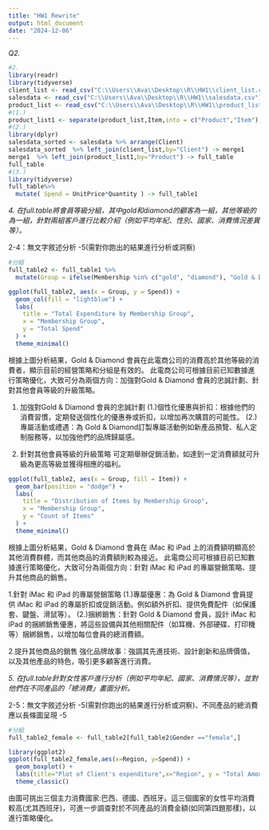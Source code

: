 ---
title: "HW1 Rewrite"
output: html_document
date: "2024-12-06"
---
*Q2.*
```{r}
#2.
library(readr)
library(tidyverse)
client_list <- read_csv("C:\\Users\\Ava\\Desktop\\R\\HW1\\client_list.csv")
salesdata <- read_csv("C:\\Users\\Ava\\Desktop\\R\\HW1\\salesdata.csv")
product_list <- read_csv("C:\\Users\\Ava\\Desktop\\R\\HW1\\product_list.csv")
#(1.)
product_list1 <- separate(product_list,Item,into = c("Product","Item"),sep = "_",,convert=TRUE)
#(2.)
library(dplyr)
salesdata_sorted <- salesdata %>% arrange(Client)
salesdata_sorted  %>% left_join(client_list,by="Client") -> merge1
merge1  %>% left_join(product_list1,by="Product") -> full_table
full_table
#(3.)
library(tidyverse)
full_table%>%
  mutate( Spend = UnitPrice*Quantity ) -> full_table1
```
*4. 在full.table將會員等級分組，其中gold和diamond的顧客為一組，其他等級的為一組，針對兩組客戶進行比較介紹（例如平均年紀、性別、國家、消費情況差異等）。*

2-4：無文字敘述分析 -5(需對你跑出的結果進行分析或洞察)

```{r}
#分組
full_table2 <- full_table1 %>%
  mutate(Group = ifelse(Membership %in% c("gold", "diamond"), "Gold & Diamond", "Other"))
```

```{r}
ggplot(full_table2, aes(x = Group, y = Spend)) +
  geom_col(fill = "lightblue") +
  labs(
    title = "Total Expenditure by Membership Group", 
    x = "Membership Group", 
    y = "Total Spend"
  ) +
  theme_minimal()
```
根據上圖分析結果，Gold & Diamond 會員在此電商公司的消費高於其他等級的消費者，顯示目前的經營策略和分組是有效的。
此電商公司可根據目前已知數據進行策略優化，大致可分為兩個方向：加強對Gold & Diamond 會員的忠誠計劃、針對其他會員等級的升級策略。

1. 加強對Gold & Diamond 會員的忠誠計劃
(1.)個性化優惠與折扣：根據他們的消費習慣，定期發送個性化的優惠券或折扣，以增加再次購買的可能性。
(2.)專屬活動或禮遇：為 Gold & Diamond訂製專屬活動例如新產品預覽、私人定制服務等，以加強他們的品牌歸屬感。

2. 針對其他會員等級的升級策略
可定期舉辦促銷活動，如達到一定消費額就可升級為更高等級並獲得相應的福利。


```{r}
ggplot(full_table2, aes(x = Group, fill = Item)) +
  geom_bar(position = "dodge") +
  labs(
    title = "Distribution of Items by Membership Group", 
    x = "Membership Group", 
    y = "Count of Items"
  ) +
  theme_minimal()
```
根據上圖分析結果，Gold & Diamond 會員在 iMac 和 iPad 上的消費額明顯高於其他消費群體，而其他商品的消費額則較為接近。
此電商公司可根據目前已知數據進行策略優化，大致可分為兩個方向：針對 iMac 和 iPad 的專屬營銷策略、提升其他商品的銷售。

1.針對 iMac 和 iPad 的專屬營銷策略
(1.)專屬優惠：為 Gold & Diamond 會員提供 iMac 和 iPad 的專屬折扣或促銷活動。例如額外折扣、提供免費配件（如保護套、鍵盤、滑鼠等）。
(2.)捆綁銷售：針對 Gold & Diamond 會員，設計 iMac 和 iPad 的捆綁銷售優惠，將這些設備與其他相關配件（如耳機、外部硬碟、打印機等）捆綁銷售，以增加每位會員的總消費額。

2.提升其他商品的銷售
強化品牌故事：強調其先進技術、設計創新和品牌價值，以及其他產品的特色，吸引更多顧客進行消費。


*5. 在full.table針對女性客戶進行分析（例如平均年紀、國家、消費情況等），並對他們在不同產品的「總消費」畫圖分析。*

2-5：無文字敘述分析 -5(需對你跑出的結果進行分析或洞察)、不同產品的總消費應以長條圖呈現 -5
```{r}
#分組
full_table2_female <- full_table2[full_table2$Gender =="female",]
```

```{r}
library(ggplot2)
ggplot(full_table2_female,aes(x=Region, y=Spend)) +
  geom_boxplot() +
  labs(title="Plot of Client's expenditure",x="Region", y = "Total Amount")+
  theme_classic()
```




由圖可挑出三個主力消費國家:巴西、德國、西班牙。這三個國家的女性平均消費較高(尤其西班牙)，可進一步調查對於不同產品的消費金額(如同第四題那樣)，以進行策略優化。


